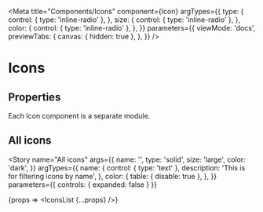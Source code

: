 

<Meta
  title="Components/Icons"
  component={Icon}
  argTypes={{
    type: {
      control: { type: 'inline-radio' },
    },
    size: {
      control: { type: 'inline-radio' },
    },
    color: {
      control: { type: 'inline-radio' },
    },
  }}
  parameters={{
    viewMode: 'docs',
    previewTabs: {
      canvas: { hidden: true },
    },
  }}
/>

# Icons

## Properties

<ArgsTable of={Icon} />

Each Icon component is a separate module.

## All icons

<ArgsTable story="All icons" />

<Story
  name="All icons"
  args={{
    name: '',
    type: 'solid',
    size: 'large',
    color: 'dark',
  }}
  argTypes={{
    name: {
      control: { type: 'text' },
      description: 'This is for filtering icons by name',
    },
    color: {
      table: { disable: true },
    },
  }}
  parameters={{
    controls: { expanded: false }
  }}
>
  {props => <IconsList {...props} />}
</Story>
